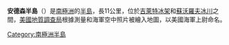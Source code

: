 {{Coord|69|48|S|160|13|E|display=title}}

'''安德森半島'''（{{lang-en|Anderson Peninsula}}）是[[南極洲|南極洲]]的[[半島|半島]]，長11公里，位於[[吉萊特冰架|吉萊特冰架]]和[[蘇沃羅夫冰川|蘇沃羅夫冰川]]之間，[[美國地質調查局|美國地質調查局]]根據測量和海軍空中照片被繪入地圖，以美國海軍上尉命名。

{{Antarctica-geo-stub}}
[[Category:南極洲半島|Category:南極洲半島]]